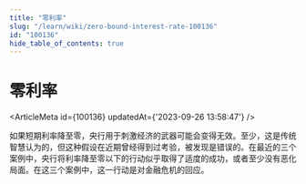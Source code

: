 ```yaml
---
title: "零利率"
slug: "/learn/wiki/zero-bound-interest-rate-100136"
id: "100136"
hide_table_of_contents: true
---
```



# 零利率

<ArticleMeta id={100136} updatedAt={'2023-09-26 13:58:47'} />
<div className='border-solid border-b border-t-0 my-4 border-[var(--ifm-color-gray-300)]' />

如果短期利率降至零，央行用于刺激经济的武器可能会变得无效。至少，这是传统智慧认为的，但这种假设在近期曾经得到过考验，被发现是错误的。在最近的三个案例中，央行将利率降至零以下的行动似乎取得了适度的成功，或者至少没有恶化局面。在这三个案例中，这一行动是对金融危机的回应。
